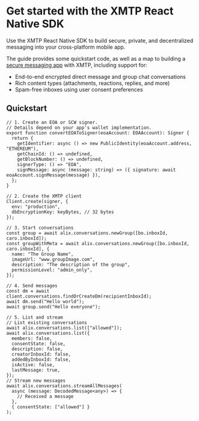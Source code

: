 
# Get started with the XMTP React Native SDK

Use the XMTP React Native SDK to build secure, private, and decentralized messaging into your cross-platform mobile app.

The guide provides some quickstart code, as well as a map to building a [secure messaging app](/protocol/security) with XMTP, including support for:

- End-to-end encrypted direct message and group chat conversations
- Rich content types (attachments, reactions, replies, and more)
- Spam-free inboxes using user consent preferences

## Quickstart

```tsx [React Native]
// 1. Create an EOA or SCW signer.
// Details depend on your app's wallet implementation.
export function convertEOAToSigner(eoaAccount: EOAAccount): Signer {
  return {
    getIdentifier: async () => new PublicIdentity(eoaAccount.address, "ETHEREUM"),
    getChainId: () => undefined,
    getBlockNumber: () => undefined,
    signerType: () => "EOA",
    signMessage: async (message: string) => ({ signature: await eoaAccount.signMessage(message) }),
  };
}

// 2. Create the XMTP client
Client.create(signer, {
  env: "production",
  dbEncryptionKey: keyBytes, // 32 bytes
});

// 3. Start conversations
const group = await alix.conversations.newGroup([bo.inboxId, caro.inboxId]);
const groupWithMeta = await alix.conversations.newGroup([bo.inboxId, caro.inboxId], {
  name: "The Group Name",
  imageUrl: "www.groupImage.com",
  description: "The description of the group",
  permissionLevel: "admin_only",
});

// 4. Send messages
const dm = await client.conversations.findOrCreateDm(recipientInboxId);
await dm.send("Hello world");
await group.send("Hello everyone");

// 5. List and stream
// List existing conversations
await alix.conversations.list(["allowed"]);
await alix.conversations.list({
  members: false,
  consentState: false,
  description: false,
  creatorInboxId: false,
  addedByInboxId: false,
  isActive: false,
  lastMessage: true,
});
// Stream new messages
await alix.conversations.streamAllMessages(
  async (message: DecodedMessage<any>) => {
    // Received a message
  },
  { consentState: ["allowed"] }
);
```

<InboxGetStarted /> 
